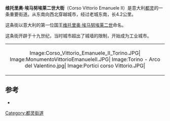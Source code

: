 '''维托里奥·埃马努埃莱二世大街'''（Corso Vittorio Emanuele II）是意大利[[都灵|都灵]]的一条重要街道。从东南向西北穿越城市，经过老城东南，长4.2公里。

这条街以意大利的第一位国王[[维托里奥·埃马努埃莱二世|维托里奥·埃马努埃莱二世]]命名。

这条街开辟于十九世纪，当时城市超出了城墙的限制，开始成为工业城市。

{| align=center
| <div style="text-align: center;"><gallery widths="175px" heights="175px">
Image:Corso_Vittorio_Emanuele_II_Torino.JPG|
Image:MonumentoVittorioEmanueleII.JPG|
Image:Torino - Arco del Valentino.jpg|
Image:Portici corso Vittorio.JPG|
</gallery></div>
|}

==参考==
*{{cite book|author=Renzo Rossotti|title=Le Strade di Torino|publisher=Newton Compton|year=1995|page=657-664}}
[[Category:都灵街道|Category:都灵街道]]